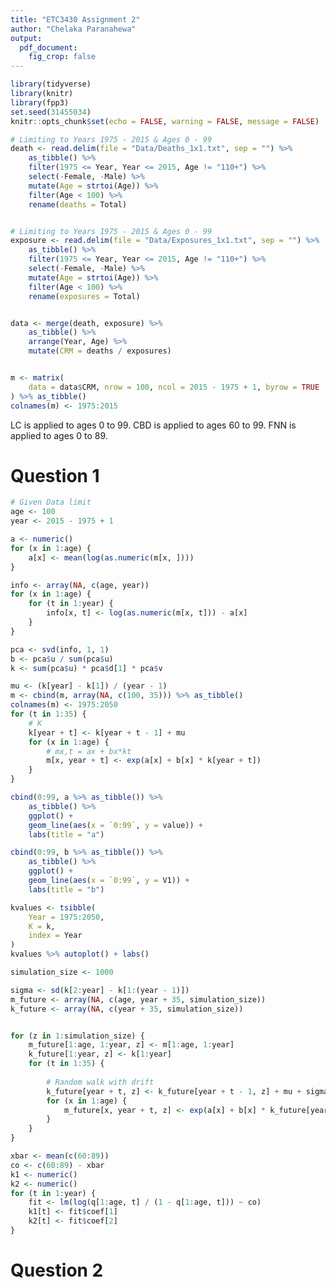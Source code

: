 ```yaml
---
title: "ETC3430 Assignment 2"
author: "Chelaka Paranahewa"
output: 
  pdf_document:
    fig_crop: false
---
```


```r
library(tidyverse)
library(knitr)
library(fpp3)
set.seed(31455034)
knitr::opts_chunk$set(echo = FALSE, warning = FALSE, message = FALSE)
```


```r
# Limiting to Years 1975 - 2015 & Ages 0 - 99
death <- read.delim(file = "Data/Deaths_1x1.txt", sep = "") %>%
    as_tibble() %>%
    filter(1975 <= Year, Year <= 2015, Age != "110+") %>%
    select(-Female, -Male) %>%
    mutate(Age = strtoi(Age)) %>%
    filter(Age < 100) %>%
    rename(deaths = Total)


# Limiting to Years 1975 - 2015 & Ages 0 - 99
exposure <- read.delim(file = "Data/Exposures_1x1.txt", sep = "") %>%
    as_tibble() %>%
    filter(1975 <= Year, Year <= 2015, Age != "110+") %>%
    select(-Female, -Male) %>%
    mutate(Age = strtoi(Age)) %>%
    filter(Age < 100) %>%
    rename(exposures = Total)


data <- merge(death, exposure) %>%
    as_tibble() %>%
    arrange(Year, Age) %>%
    mutate(CRM = deaths / exposures)


m <- matrix(
    data = data$CRM, nrow = 100, ncol = 2015 - 1975 + 1, byrow = TRUE
) %>% as_tibble()
colnames(m) <- 1975:2015
```

LC is applied to ages 0 to 99.
CBD is applied to ages 60 to 99.
FNN is applied to ages 0 to 89.

# Question 1

```r
# Given Data limit
age <- 100
year <- 2015 - 1975 + 1

a <- numeric()
for (x in 1:age) {
    a[x] <- mean(log(as.numeric(m[x, ])))
}

info <- array(NA, c(age, year))
for (x in 1:age) {
    for (t in 1:year) {
        info[x, t] <- log(as.numeric(m[x, t])) - a[x]
    }
}

pca <- svd(info, 1, 1)
b <- pca$u / sum(pca$u)
k <- sum(pca$u) * pca$d[1] * pca$v
```

```r
mu <- (k[year] - k[1]) / (year - 1)
m <- cbind(m, array(NA, c(100, 35))) %>% as_tibble()
colnames(m) <- 1975:2050
for (t in 1:35) {
    # K
    k[year + t] <- k[year + t - 1] + mu
    for (x in 1:age) {
        # mx,t = ax + bx*kt
        m[x, year + t] <- exp(a[x] + b[x] * k[year + t])
    }
}
```

```r
cbind(0:99, a %>% as_tibble()) %>%
    as_tibble() %>%
    ggplot() +
    geom_line(aes(x = `0:99`, y = value)) +
    labs(title = "a")

cbind(0:99, b %>% as_tibble()) %>%
    as_tibble() %>%
    ggplot() +
    geom_line(aes(x = `0:99`, y = V1)) +
    labs(title = "b")

kvalues <- tsibble(
    Year = 1975:2050,
    K = k,
    index = Year
)
kvalues %>% autoplot() + labs()
```

```r
simulation_size <- 1000

sigma <- sd(k[2:year] - k[1:(year - 1)])
m_future <- array(NA, c(age, year + 35, simulation_size))
k_future <- array(NA, c(year + 35, simulation_size))


for (z in 1:simulation_size) {
    m_future[1:age, 1:year, z] <- m[1:age, 1:year]
    k_future[1:year, z] <- k[1:year]
    for (t in 1:35) {
        
        # Random walk with drift
        k_future[year + t, z] <- k_future[year + t - 1, z] + mu + sigma * rnorm(1)
        for (x in 1:age) {
            m_future[x, year + t, z] <- exp(a[x] + b[x] * k_future[year + t, z])
        }
    }
}
```
```r
xbar <- mean(c(60:89))
co <- c(60:89) - xbar
k1 <- numeric()
k2 <- numeric()
for (t in 1:year) {
    fit <- lm(log(q[1:age, t] / (1 - q[1:age, t])) ~ co)
    k1[t] <- fit$coef[1]
    k2[t] <- fit$coef[2]
}
```

# Question 2

```r
```